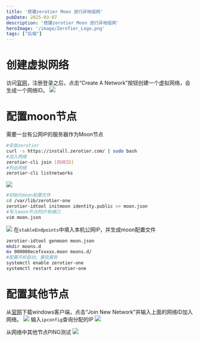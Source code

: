 ```yaml
---
title: '搭建zerotier Moon 进行异地组网'
pubDate: 2025-03-07
description: '搭建zerotier Moon 进行异地组网'
heroImage: '/image/ZeroTier_Logo.png'
tags: ["后端"]
---
```


# 创建虚拟网络
访问[官网](https://my.zerotier.com)，注册登录之后，点击“Create A Network”按钮创建一个虚拟网络，会生成一个网络ID。
![](/image/469423-20231102134611130-140108764.png)

# 配置moon节点
需要一台有公网IP的服务器作为Moon节点
```bash
#安装zerotier
curl -s https://install.zerotier.com/ | sudo bash
#加入网络
zerotier-cli join [网络ID]
#列出网络
zerotier-cli listnetworks
```

![](/image/Snipaste_2025-03-07_22-42-09.png)

```bash
#初始化moon配置文件
cd /var/lib/zerotier-one
zerotier-idtool initmoon identity.public >> moon.json
#写入moon节点的IP和端口
vim moon.json 
```

![](/image/Snipaste_2025-03-07_23-18-29.png)
在`stableEndpoints`中填入本机公网IP，并生成moon配置文件
```bash
zerotier-idtool genmoon moon.json
mkdir moons.d
mv 000000ecefxxxxx.moon moons.d/
#配置开机启动，重启服务
systemctl enable zerotier-one
systemctl restart zerotier-one
```

# 配置其他节点
从[官网](https://www.zerotier.com/download/)下载windows客户端，点击“Join New Network”并输入上面的网络ID加入网络。
![](/image/Snipaste_2025-03-07_23-24-57.png)
输入`ipconfig`查询分配的IP
![](/image/Snipaste_2025-03-07_23-27-37.png)

从网络中其他节点PING测试
![](/image/Snipaste_2025-03-07_23-35-38.png)




<div class="justify-center">
  <AstroTerminalPlayer
    recordedCast={myRecordedCast}
  />
</div>
